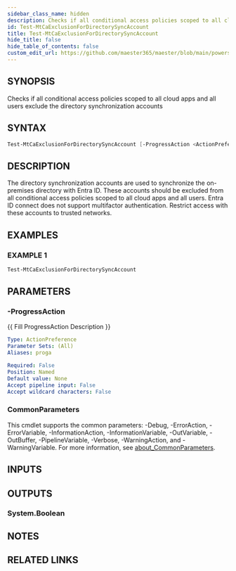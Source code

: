 ```yaml
---
sidebar_class_name: hidden
description: Checks if all conditional access policies scoped to all cloud apps and all users exclude the directory synchronization accounts
id: Test-MtCaExclusionForDirectorySyncAccount
title: Test-MtCaExclusionForDirectorySyncAccount
hide_title: false
hide_table_of_contents: false
custom_edit_url: https://github.com/maester365/maester/blob/main/powershell/public/Test-MtCaExclusionForDirectorySyncAccount.ps1
---
```


## SYNOPSIS

Checks if all conditional access policies scoped to all cloud apps and all users exclude the directory synchronization accounts

## SYNTAX

```powershell
Test-MtCaExclusionForDirectorySyncAccount [-ProgressAction <ActionPreference>] [<CommonParameters>]
```

## DESCRIPTION

The directory synchronization accounts are used to synchronize the on-premises directory with Entra ID.
These accounts should be excluded from all conditional access policies scoped to all cloud apps and all users.
Entra ID connect does not support multifactor authentication.
Restrict access with these accounts to trusted networks.

## EXAMPLES

### EXAMPLE 1

```powershell
Test-MtCaExclusionForDirectorySyncAccount
```

## PARAMETERS

### -ProgressAction

\{\{ Fill ProgressAction Description \}\}

```yaml
Type: ActionPreference
Parameter Sets: (All)
Aliases: proga

Required: False
Position: Named
Default value: None
Accept pipeline input: False
Accept wildcard characters: False
```

### CommonParameters

This cmdlet supports the common parameters: -Debug, -ErrorAction, -ErrorVariable, -InformationAction, -InformationVariable, -OutVariable, -OutBuffer, -PipelineVariable, -Verbose, -WarningAction, and -WarningVariable. For more information, see [about_CommonParameters](http://go.microsoft.com/fwlink/?LinkID=113216).

## INPUTS

## OUTPUTS

### System.Boolean

## NOTES

## RELATED LINKS
